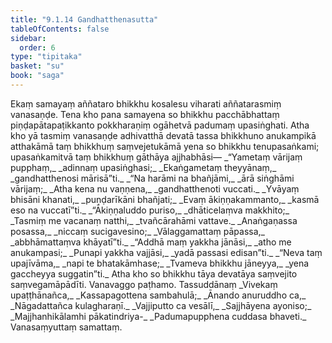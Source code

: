 ```yaml
---
title: "9.1.14 Gandhatthenasutta"
tableOfContents: false
sidebar:
  order: 6
type: "tipitaka"
basket: "su"
book: "saga"
---
```



<DynamicBreadcrumb />

<Division number="234" book="saga" bookNo="12" page="206">

<Paragraph number="1437" book="saga">
Ekaṃ samayaṃ aññataro bhikkhu kosalesu viharati aññatarasmiṃ vanasaṇḍe. Tena kho pana samayena so bhikkhu pacchābhattaṃ piṇḍapātapaṭikkanto pokkharaṇiṃ ogāhetvā padumaṃ upasiṅghati. Atha kho yā tasmiṃ vanasaṇḍe adhivatthā devatā tassa bhikkhuno anukampikā atthakāmā taṃ bhikkhuṃ saṃvejetukāmā yena so bhikkhu tenupasaṅkami; upasaṅkamitvā taṃ bhikkhuṃ gāthāya ajjhabhāsi—
</Paragraph>

<Paragraph number="1438" type="verses" book="saga">
_“Yametaṃ vārijaṃ pupphaṃ,_  
_adinnaṃ upasiṅghasi;_  
_Ekaṅgametaṃ theyyānaṃ,_  
_gandhatthenosi mārisā”ti._  

</Paragraph>

<Paragraph number="1439" type="verses" book="saga">
_“Na harāmi na bhañjāmi,_  
_ārā siṅghāmi vārijaṃ;_  
_Atha kena nu vaṇṇena,_  
_gandhatthenoti vuccati._  

</Paragraph>

<Paragraph number="1440" type="verses" book="saga">
_Yvāyaṃ bhisāni khanati,_  
_puṇḍarīkāni bhañjati;_  
_Evaṃ ākiṇṇakammanto,_  
_kasmā eso na vuccatī”ti._  

</Paragraph>

<Paragraph number="1441" type="verses" book="saga">
_“Ākiṇṇaluddo puriso,_  
_dhāticelaṃva makkhito;_  
_Tasmiṃ me vacanaṃ natthi,_  
_tvañcārahāmi vattave._  

</Paragraph>

<Paragraph number="1442" type="verses" book="saga">
_Anaṅgaṇassa posassa,_  
_niccaṃ sucigavesino;_  
_Vālaggamattaṃ pāpassa,_  
_abbhāmattaṃva khāyatī”ti._  

</Paragraph>

<Paragraph number="1443" type="verses" book="saga">
_“Addhā maṃ yakkha jānāsi,_  
_atho me anukampasi;_  
_Punapi yakkha vajjāsi,_  
_yadā passasi edisan”ti._  

</Paragraph>

<Paragraph number="1444" type="verses" book="saga">
_“Neva taṃ upajīvāma,_  
_napi te bhatakāmhase;_  
_Tvameva bhikkhu jāneyya,_  
_yena gaccheyya suggatin”ti._  

</Paragraph>

<Paragraph number="1445" book="saga">
Atha kho so bhikkhu tāya devatāya saṃvejito saṃvegamāpādīti.

</Paragraph>
</Division>

<Paragraph number="1446" type="center" book="saga">
Vanavaggo paṭhamo.



</Paragraph>

<Paragraph number="1447" type="center" book="saga">
Tassuddānaṃ


</Paragraph>

<Paragraph number="1448" type="verses" book="saga">
_Vivekaṃ upaṭṭhānañca,_  
_Kassapagottena sambahulā;_  
_Ānando anuruddho ca,_  
_Nāgadattañca kulagharaṇī._  

</Paragraph>

<Paragraph number="1449" type="verses" book="saga">
_Vajjiputto ca vesālī,_  
_Sajjhāyena ayoniso;_  
_Majjhanhikālamhi pākatindriya-_  
_Padumapupphena cuddasa bhaveti._  


</Paragraph>

<Paragraph number="1450" type="center" book="saga">
Vanasaṃyuttaṃ samattaṃ.
</Paragraph>